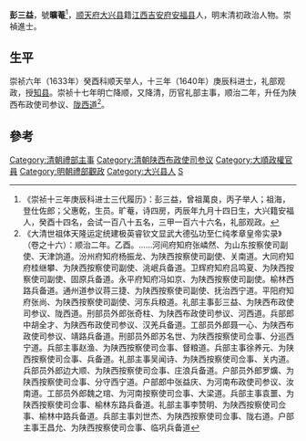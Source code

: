 '''彭三益'''，號'''曠菴'''<ref>《崇祯十三年庚辰科进士三代履历》：彭三益，曾祖萬良，丙子举人；祖海，登仕佐郎；父惠乾，生员。旷菴，诗四房，丙辰年九月十四日生，大兴籍安福人，癸酉十四名，会试一百八十五名，三甲一百六十六名，礼部观政。</ref>，[[顺天府|顺天府]][[大兴县_(金朝)|大兴县]]籍[[江西|江西]][[吉安府|吉安府]][[安福县|安福县]]人，明末清初政治人物。崇禎進士。

== 生平 ==
崇祯六年（1633年）癸酉科顺天举人，十三年（1640年）庚辰科进士，礼部观政，授[[知县|知县]]。崇祯十七年明亡降顺，又降清，历官礼部主事，顺治二年，升任为陕西布政使司参议、[[陇西道|陇西道]]<ref>《大清世祖体天隆运定统建极英睿钦文显武大德弘功至仁纯孝章皇帝实录》（卷之十六）：顺治二年。乙酉。……河间府知府张嶙然、为山东按察使司副使、天津饷道。汾州府知府杨振龙、为陕西按察使司副使、关南道。大同府知府桂继攀、为陕西按察使司副使、洮岷兵备道。卫辉府知府吕鸣夏、为陕西按察使司副使、固原兵备道。永平府知府冯如京、为陕西按察使司副使。榆林西路兵备道。通州道参议蒋三捷、为陕西按察使司副使、抚治西宁道。平阳府知府张尚、为陕西按察使司副使、河东兵粮道。礼部主事彭三益、为陕西布政使司参议、陇西道。刑部员外郎张奇柱、为陕西布政使司参议、河西道。兵部郎中胡全才、为陕西布政使司参议、汉羌兵备道。工部员外郎聂一心、为陕西布政使司参议、靖路兵备道。刑部员外郎苏名世、为陕西按察使司佥事、分巡西宁道。兵部主事赵渔、为陕西按察使司佥事、督粮道。兵部主事徐养元、为陕西按察使司佥事、兵备道。礼部主事吴闻诗、为陕西按察使司佥事、关内道。兵部员外郎边大顺、为陕西按察使司佥事、庄浪兵备道。户部员外郎罗爌、为陕西按察使司佥事、分守西宁道。户部郎中张益庆、为河南布政使司参议、汝南道。工部员外郎魏之琯、为河南按察使司佥事、大梁道。兵部主事袁噩、为陕西按察使司佥事、榆林东路兵备道。礼部主事李赞明、为陕西按察使司佥事、榆林中路兵备道。兵部主事刘世杰、为陕西按察使司佥事、陇右道。户部主事王昌允、为陕西按察使司佥事、临巩兵备道</ref>。

==參考==
{{reflist}}

{{崇禎十三年庚辰科殿試金榜}}
{{清朝官员小作品}}
{{Authority control}}

{{DEFAULTSORT:Peng彭}}
[[Category:清朝禮部主事|Category:清朝禮部主事]]
[[Category:清朝陕西布政使司参议|Category:清朝陕西布政使司参议]]
[[Category:大順政權官員|Category:大順政權官員]]
[[Category:明朝禮部觀政|Category:明朝禮部觀政]]
[[Category:大兴县人|Category:大兴县人]]
[[Category:彭姓|S]]
